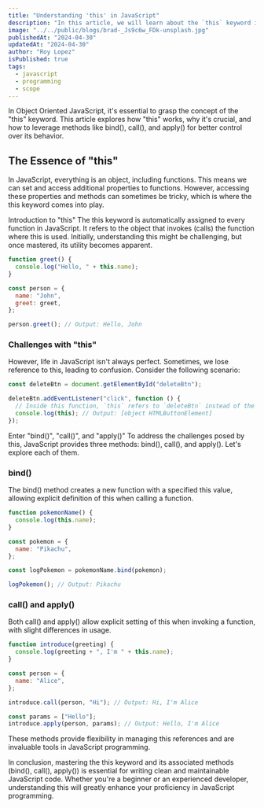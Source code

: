 ```yaml
---
title: "Understanding 'this' in JavaScript"
description: "In this article, we will learn about the `this` keyword in JavaScript and how it works."
image: "../../public/blogs/brad-_Js9c6w_FDk-unsplash.jpg"
publishedAt: "2024-04-30"
updatedAt: "2024-04-30"
author: "Roy Lopez"
isPublished: true
tags:
  - javascript
  - programming
  - scope
---
```


In Object Oriented JavaScript, it's essential to grasp the concept of the "this" keyword. This article explores how "this" works, why it's crucial, and how to leverage methods like bind(), call(), and apply() for better control over its behavior.

## The Essence of "this"

In JavaScript, everything is an object, including functions. This means we can set and access additional properties to functions. However, accessing these properties and methods can sometimes be tricky, which is where the this keyword comes into play.

Introduction to "this"
The this keyword is automatically assigned to every function in JavaScript. It refers to the object that invokes (calls) the function where this is used. Initially, understanding this might be challenging, but once mastered, its utility becomes apparent.

```javascript
function greet() {
  console.log("Hello, " + this.name);
}

const person = {
  name: "John",
  greet: greet,
};

person.greet(); // Output: Hello, John
```

### Challenges with "this"

However, life in JavaScript isn't always perfect. Sometimes, we lose reference to this, leading to confusion. Consider the following scenario:

```javascript
const deleteBtn = document.getElementById("deleteBtn");

deleteBtn.addEventListener("click", function () {
  // Inside this function, `this` refers to `deleteBtn` instead of the expected context
  console.log(this); // Output: [object HTMLButtonElement]
});
```

Enter "bind()", "call()", and "apply()"
To address the challenges posed by this, JavaScript provides three methods: bind(), call(), and apply(). Let's explore each of them.

### bind()

The bind() method creates a new function with a specified this value, allowing explicit definition of this when calling a function.

```javascript
function pokemonName() {
  console.log(this.name);
}

const pokemon = {
  name: "Pikachu",
};

const logPokemon = pokemonName.bind(pokemon);

logPokemon(); // Output: Pikachu
```

### call() and apply()

Both call() and apply() allow explicit setting of this when invoking a function, with slight differences in usage.

```javascript
function introduce(greeting) {
  console.log(greeting + ", I'm " + this.name);
}

const person = {
  name: "Alice",
};

introduce.call(person, "Hi"); // Output: Hi, I'm Alice

const params = ["Hello"];
introduce.apply(person, params); // Output: Hello, I'm Alice
```

These methods provide flexibility in managing this references and are invaluable tools in JavaScript programming.

In conclusion, mastering the this keyword and its associated methods (bind(), call(), apply()) is essential for writing clean and maintainable JavaScript code. Whether you're a beginner or an experienced developer, understanding this will greatly enhance your proficiency in JavaScript programming.
